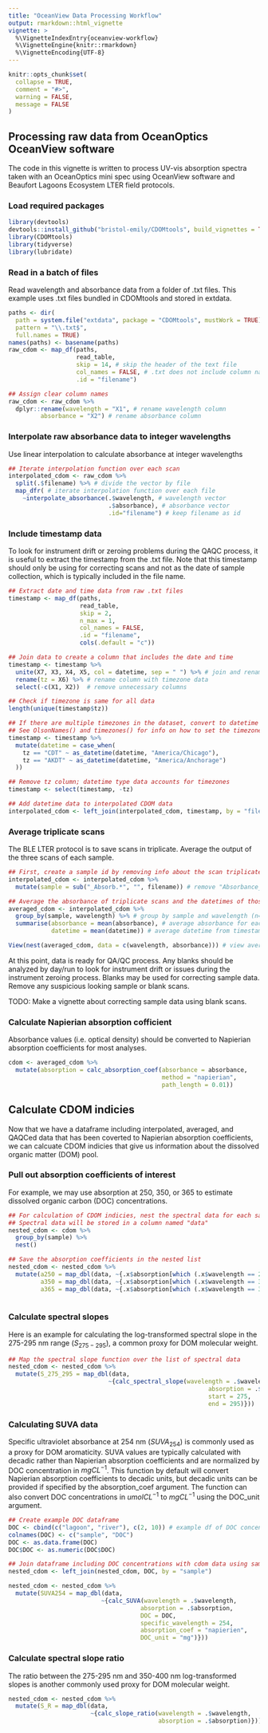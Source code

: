 ```yaml
---
title: "OceanView Data Processing Workflow"
output: rmarkdown::html_vignette
vignette: >
  %\VignetteIndexEntry{oceanview-workflow}
  %\VignetteEngine{knitr::rmarkdown}
  %\VignetteEncoding{UTF-8}
---
```


```r
knitr::opts_chunk$set(
  collapse = TRUE,
  comment = "#>",
  warning = FALSE,
  message = FALSE
)

```

## Processing raw data from OceanOptics OceanView software

The code in this vignette is written to process UV-vis absorption spectra taken with an OceanOptics mini spec using OceanView software and Beaufort Lagoons Ecosystem LTER field protocols. 

### Load required packages

```r
library(devtools)
devtools::install_github("bristol-emily/CDOMtools", build_vignettes = TRUE)
library(CDOMtools)
library(tidyverse)
library(lubridate)

```

### Read in a batch of files

Read wavelength and absorbance data from a folder of .txt files. This example uses .txt files bundled in CDOMtools and stored in extdata.

```r
paths <- dir(
  path = system.file("extdata", package = "CDOMtools", mustWork = TRUE),
  pattern = "\\.txt$", 
  full.names = TRUE)
names(paths) <- basename(paths)
raw_cdom <- map_df(paths, 
                   read_table, 
                   skip = 14, # skip the header of the text file
                   col_names = FALSE, # .txt does not include column names
                   .id = "filename")

## Assign clear column names          
raw_cdom <- raw_cdom %>%
  dplyr::rename(wavelength = "X1", # rename wavelength column 
         absorbance = "X2") # rename absorbance column

```

### Interpolate raw absorbance data to integer wavelengths

Use linear interpolation to calculate absorbance at integer wavelengths

```r
## Iterate interpolation function over each scan
interpolated_cdom <- raw_cdom %>% 
  split(.$filename) %>% # divide the vector by file
  map_dfr( # iterate interpolation function over each file
    ~interpolate_absorbance(.$wavelength, # wavelength vector
                            .$absorbance), # absorbance vector
                            .id="filename") # keep filename as id

```

### Include timestamp data

To look for instrument drift or zeroing problems during the QAQC process, it is useful to extract the timestamp from the .txt file. Note that this timestamp should only be using for correcting scans and not as the date of sample collection, which is typically included in the file name.

```r
## Extract date and time data from raw .txt files
timestamp <- map_df(paths,
                    read_table, 
                    skip = 2, 
                    n_max = 1, 
                    col_names = FALSE, 
                    .id = "filename", 
                    cols(.default = "c")) 

## Join data to create a column that includes the date and time
timestamp <- timestamp %>% 
  unite(X7, X3, X4, X5, col = datetime, sep = " ") %>% # join and rename year, month, day, time
  rename(tz = X6) %>% # rename column with timezone data
  select(-c(X1, X2))  # remove unnecessary columns

## Check if timezone is same for all data
length(unique(timestamp$tz))

## If there are multiple timezones in the dataset, convert to datetime type using case_when
## See OlsonNames() and timezones() for info on how to set the timezone
timestamp <- timestamp %>% 
  mutate(datetime = case_when(
    tz == "CDT" ~ as_datetime(datetime, "America/Chicago"),
    tz == "AKDT" ~ as_datetime(datetime, "America/Anchorage") 
  ))

## Remove tz column; datetime type data accounts for timezones
timestamp <- select(timestamp, -tz) 

## Add datetime data to interpolated CDOM data
interpolated_cdom <- left_join(interpolated_cdom, timestamp, by = "filename") 

```


### Average triplicate scans

The BLE LTER protocol is to save scans in triplicate. Average the output of the three scans of each sample.

```r
## First, create a sample id by removing info about the scan triplicate number (e.g. "..._Absorbance_3")
interpolated_cdom <- interpolated_cdom %>% 
  mutate(sample = sub("_Absorb.*", "", filename)) # remove "Absorbance_x.txt"

## Average the absorbance of triplicate scans and the datetimes of those scans
averaged_cdom <- interpolated_cdom %>% 
  group_by(sample, wavelength) %>% # group by sample and wavelength (n=3)
  summarise(absorbance = mean(absorbance), # average absorbance for each wavelength
            datetime = mean(datetime)) # average datetime from timestamp

View(nest(averaged_cdom, data = c(wavelength, absorbance))) # view averaged samples

```

At this point, data is ready for QA/QC process. Any blanks should be analyzed by day/run to look for instrument drift or issues during the instrument zeroing process. Blanks may be used for correcting sample data. Remove any suspicious looking sample or blank scans.

TODO: Make a vignette about correcting sample data using blank scans.

### Calculate Napierian absorption cofficient

Absorbance values (i.e. optical density) should be converted to Napierian absorption coefficients for most analyses.

```r
cdom <- averaged_cdom %>% 
  mutate(absorption = calc_absorption_coef(absorbance = absorbance,
                                           method = "napierian",
                                           path_length = 0.01))

```

## Calculate CDOM indicies

Now that we have a dataframe including interpolated, averaged, and QAQCed data that has been coverted to Napierian absorption coefficients, we can calcuate CDOM indicies that give us information about the dissolved organic matter (DOM) pool.

### Pull out absorption coefficients of interest

For example, we may use absorption at 250, 350, or 365 to estimate dissolved organic carbon (DOC) concentrations.

```r
## For calculation of CDOM indicies, nest the spectral data for each sample
## Spectral data will be stored in a column named "data"
nested_cdom <- cdom %>% 
  group_by(sample) %>% 
  nest()

## Save the absorption coefficients in the nested list
nested_cdom <- nested_cdom %>% 
  mutate(a250 = map_dbl(data, ~{.x$absorption[which (.x$wavelength == 250)]}),
         a350 = map_dbl(data, ~{.x$absorption[which (.x$wavelength == 350)]}),
         a365 = map_dbl(data, ~{.x$absorption[which (.x$wavelength == 365)]})) 
  
```

### Calculate spectral slopes

Here is an example for calculating the log-transformed spectral slope in the 275-295 nm range ($S_{275-295}$), a common proxy for DOM molecular weight.

```r
## Map the spectral slope function over the list of spectral data
nested_cdom <- nested_cdom %>% 
  mutate(S_275_295 = map_dbl(data, 
                            ~{calc_spectral_slope(wavelength = .$wavelength,
                                                        absorption = .$absorption,
                                                        start = 275,
                                                        end = 295)}))

```

### Calculating SUVA data

Specific ultraviolet absorbance at 254 nm ($SUVA_254$) is commonly used as a proxy for DOM aromaticity. SUVA values are typically calculated with decadic rather than Napierian absorption coefficients and are normalized by DOC concentration in $mg C L^{-1}$. This function by default will convert Napierian absorption coefficients to decadic units, but decadic units can be provided if specified by the absorption_coef argument. The function can also convert DOC concentrations in $umol C L^{-1}$ to $mg C L^{-1}$ using the DOC_unit argument.     

```r
## Create example DOC dataframe
DOC <- cbind(c("lagoon", "river"), c(2, 10)) # example df of DOC concentrations
colnames(DOC) <- c("sample", "DOC")
DOC <- as.data.frame(DOC)
DOC$DOC <- as.numeric(DOC$DOC)

## Join dataframe including DOC concentrations with cdom data using sample names
nested_cdom <- left_join(nested_cdom, DOC, by = "sample")

nested_cdom <- nested_cdom %>% 
  mutate(SUVA254 = map_dbl(data,
                          ~{calc_SUVA(wavelength = .$wavelength,
                                     absorption = .$absorption,
                                     DOC = DOC,
                                     specific_wavelength = 254,
                                     absorption_coef = "napierien",
                                     DOC_unit = "mg")}))

```

### Calculate spectral slope ratio

The ratio between the 275-295 nm and 350-400 nm log-transformed slopes is another commonly used proxy for DOM molecular weight. 

```r
nested_cdom <- nested_cdom %>% 
  mutate(S_R = map_dbl(data, 
                       ~{calc_slope_ratio(wavelength = .$wavelength,
                                          absorption = .$absorption)}))

```
